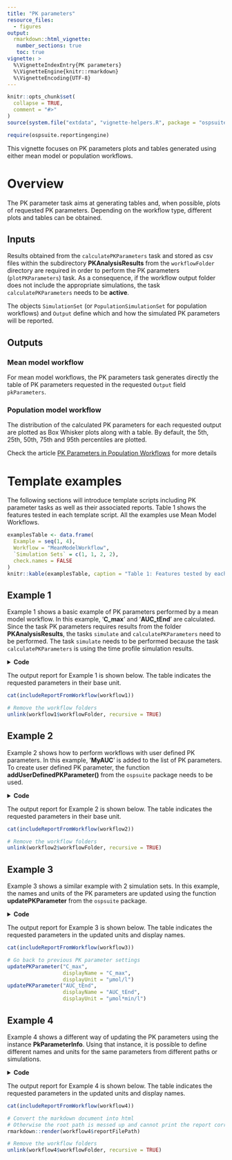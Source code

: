 ```yaml
---
title: "PK parameters"
resource_files:
  - figures
output: 
  rmarkdown::html_vignette:
   number_sections: true
   toc: true
vignette: >
  %\VignetteIndexEntry{PK parameters}
  %\VignetteEngine{knitr::rmarkdown}
  %\VignetteEncoding{UTF-8}
---
```


```r
knitr::opts_chunk$set(
  collapse = TRUE,
  comment = "#>"
)
source(system.file("extdata", "vignette-helpers.R", package = "ospsuite.reportingengine"))
```

```r
require(ospsuite.reportingengine)
```

This vignette focuses on PK parameters plots and tables generated using either mean model or population workflows.

# Overview

The PK parameter task aims at generating tables and, when possible, plots of requested PK parameters.
Depending on the workflow type, different plots and tables can be obtained.

## Inputs

Results obtained from the `calculatePKParameters` task and stored as csv files within the subdirectory __PKAnalysisResults__ from the `workflowFolder` directory are required in order to perform the PK parameters (`plotPKParameters`) task.
As a consequence, if the workflow output folder does not include the appropriate simulations, the task `calculatePKParameters` needs to be __active__.

The objects `SimulationSet` (or `PopulationSimulationSet` for population workflows) and `Output` define which and how the simulated PK parameters will be reported.

## Outputs

### Mean model workflow

For mean model workflows, the PK parameters task generates directly the table of PK parameters requested in the requested `Output` field `pkParameters`.

### Population model workflow

The distribution of the calculated PK parameters for each requested output are plotted as Box Whisker plots along with a table.
By default, the 5th, 25th, 50th, 75th and 95th percentiles are plotted.

Check the article [PK Parameters in Population Workflows](pop-pk-parameters.html) for more details

# Template examples

The following sections will introduce template scripts including PK parameter tasks as well as their associated reports.
Table 1 shows the features tested in each template script.
All the examples use Mean Model Workflows.

```r
examplesTable <- data.frame(
  Example = seq(1, 4),
  Workflow = "MeanModelWorkflow",
  `Simulation Sets` = c(1, 1, 2, 2),
  check.names = FALSE
)
knitr::kable(examplesTable, caption = "Table 1: Features tested by each template script")
```

## Example 1

Example 1 shows a basic example of PK parameters performed by a mean model workflow.
In this example, '__C_max__' and '__AUC_tEnd__' are calculated.
Since the task PK parameters requires results from the folder __PKAnalysisResults__, 
the tasks `simulate` and `calculatePKParameters` need to be performed.
The task `simulate` needs to be performed because the task `calculatePKParameters` is using the time profile simulation results.

<details>
<summary> __Code__ </summary>

```r
# Get the pkml simulation file: "MiniModel2.pkml"
simulationFile <- system.file("extdata", "MiniModel2.pkml",
  package = "ospsuite.reportingengine"
)

# Define the input parameters
outputA <- Output$new(
  path = "Organism|A|Concentration in container",
  displayName = "A",
  pkParameters = c("C_max", "AUC_tEnd")
)

setA <- SimulationSet$new(
  simulationSetName = "A",
  simulationFile = simulationFile,
  outputs = outputA
)

# Create the workflow instance
workflow1 <-
  MeanModelWorkflow$new(
    simulationSets = setA,
    workflowFolder = "Example-1"
  )

# Set the workflow tasks to be run
workflow1$activateTasks(c("simulate", 
                          "calculatePKParameters", 
                          "plotPKParameters"))

# Run the workflow
workflow1$runWorkflow()
```

</details>

The output report for Example 1 is shown below. 
The table indicates the requested parameters in their base unit.

```r
cat(includeReportFromWorkflow(workflow1))
```

```r
# Remove the workflow folders
unlink(workflow1$workflowFolder, recursive = TRUE)
```


## Example 2

Example 2 shows how to perform workflows with user defined PK parameters.
In this example, '__MyAUC__' is added to the list of PK parameters.
To create user defined PK parameter, the function __addUserDefinedPKParameter()__ from the `ospsuite` package needs to be used.

<details>
<summary> __Code__ </summary>

```r
# Get the pkml simulation file: "MiniModel2.pkml"
simulationFile <- system.file("extdata", "MiniModel2.pkml",
  package = "ospsuite.reportingengine"
)

myAUC <- addUserDefinedPKParameter(name = "MyAUC", standardPKParameter = StandardPKParameter$AUC_tEnd)
myAUC$startTime <- 50
myAUC$endTime <- 80

# Define the input parameters
outputA <- Output$new(
  path = "Organism|A|Concentration in container",
  displayName = "A",
  pkParameters = c("C_max", "AUC_tEnd", "MyAUC")
)

setA <- SimulationSet$new(
  simulationSetName = "A",
  simulationFile = simulationFile,
  outputs = outputA
)

# Create the workflow instance
workflow2 <-
  MeanModelWorkflow$new(
    simulationSets = setA,
    workflowFolder = "Example-2"
  )

# Set the workflow tasks to be run
workflow2$activateTasks(c("simulate", 
                          "calculatePKParameters", 
                          "plotPKParameters"))

# Run the workflow
workflow2$runWorkflow()
```

</details>

The output report for Example 2 is shown below. 
The table indicates the requested parameters in their base unit.

```r
cat(includeReportFromWorkflow(workflow2))
```

```r
# Remove the workflow folders
unlink(workflow2$workflowFolder, recursive = TRUE)
```

## Example 3

Example 3 shows a similar example with 2 simulation sets.
In this example, the names and units of the PK parameters are updated using the function __updatePKParameter__ from the `ospsuite` package.

<details>
<summary> __Code__ </summary>

```r
# Get the pkml simulation file: "MiniModel2.pkml"
simulationFileA <- system.file("extdata", "MiniModel1.pkml",
  package = "ospsuite.reportingengine"
)

simulationFileB <- system.file("extdata", "MiniModel2.pkml",
  package = "ospsuite.reportingengine"
)

updatePKParameter("C_max", 
                  displayName = "Cmax",
                  displayUnit = "nmol/l")
updatePKParameter("AUC_tEnd", 
                  displayName = "AUC",
                  displayUnit = "nmol*min/l")

# Define the input parameters
outputA <- Output$new(
  path = "Organism|A|Concentration in container",
  displayName = "A",
  pkParameters = c("C_max", "AUC_tEnd")
)
outputB <- Output$new(
  path = "Organism|B|Concentration in container",
  displayName = "B",
  pkParameters = c("C_max", "AUC_tEnd")
)

setA <- SimulationSet$new(
  simulationSetName = "A",
  simulationFile = simulationFileA,
  outputs = outputA
)
setB <- SimulationSet$new(
  simulationSetName = "B",
  simulationFile = simulationFileB,
  outputs = outputB
)

# Create the workflow instance
workflow3 <-
  MeanModelWorkflow$new(
    simulationSets = c(setA, setB),
    workflowFolder = "Example-3"
  )

# Set the workflow tasks to be run
workflow3$activateTasks(c("simulate", 
                          "calculatePKParameters", 
                          "plotPKParameters"))

# Run the workflow
workflow3$runWorkflow()
```

</details>

The output report for Example 3 is shown below. 
The table indicates the requested parameters in the updated units and display names.

```r
cat(includeReportFromWorkflow(workflow3))
```

```r
# Go back to previous PK parameter settings
updatePKParameter("C_max", 
                  displayName = "C_max",
                  displayUnit = "µmol/l")
updatePKParameter("AUC_tEnd", 
                  displayName = "AUC_tEnd",
                  displayUnit = "µmol*min/l")
```

## Example 4

Example 4 shows a different way of updating the PK parameters using the instance __PkParameterInfo__.
Using that instance, it is possible to define different names and units for the same parameters from different paths or simulations.

<details>
<summary> __Code__ </summary>

```r
# Get the pkml simulation file: "MiniModel2.pkml"
simulationFile <- system.file("extdata", "MiniModel2.pkml",
  package = "ospsuite.reportingengine"
)

CmaxA <- PkParameterInfo$new("C_max", 
                  displayName = "Cmax from A",
                  displayUnit = "µmol/l")
CmaxB <- PkParameterInfo$new("C_max", 
                  displayName = "Cmax from B",
                  displayUnit = "nmol/l")
AUCA <- PkParameterInfo$new("AUC_tEnd", 
                  displayName = "AUC from A",
                  displayUnit = "µmol*min/l")
AUCB <- PkParameterInfo$new("AUC_tEnd", 
                  displayName = "AUC from B",
                  displayUnit = "nmol*min/l")

# Define the input parameters
outputA <- Output$new(
  path = "Organism|A|Concentration in container",
  displayName = "A",
  pkParameters = c(CmaxA, AUCA)
)
outputB <- Output$new(
  path = "Organism|B|Concentration in container",
  displayName = "B",
  pkParameters = c(CmaxB, AUCB)
)

setA <- SimulationSet$new(
  simulationSetName = "A",
  simulationFile = simulationFile,
  outputs = outputA
)
setB <- SimulationSet$new(
  simulationSetName = "B",
  simulationFile = simulationFile,
  outputs = outputB
)

# Create the workflow instance
workflow4 <-
  MeanModelWorkflow$new(
    simulationSets = c(setA, setB),
    workflowFolder = "Example-3"
  )

# Set the workflow tasks to be run
workflow4$activateTasks("plotPKParameters")
workflow4$inactivateTasks(c("simulate", "calculatePKParameters"))

# Run the workflow
workflow4$runWorkflow()
```

</details>

The output report for Example 4 is shown below. 
The table indicates the requested parameters in the updated units and display names.

```r
cat(includeReportFromWorkflow(workflow4))
```

```r
# Convert the markdown document into html
# Otherwise the root path is messed up and cannot print the report correctly
rmarkdown::render(workflow4$reportFilePath)
```

```r
# Remove the workflow folders
unlink(workflow4$workflowFolder, recursive = TRUE)
```
